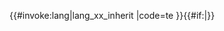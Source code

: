 <includeonly>{{#invoke:lang|lang_xx_inherit
|code=te
}}{{#if:{{{2|}}}|{{Main other|[[Category:使用Lang-te中第二個匿名參數的條目]]}}}}</includeonly><noinclude>
{{Documentation
|1=Template:Lang-x/doc
|content={{Template:Lang-x/doc
         |category=含有泰盧固語的條目
         |tracking-category=使用Lang-te中第二個匿名參數的條目
         }}
}}
[[Category:達羅毗荼語系多語言支持模板|{{PAGENAME}}]]
</noinclude>